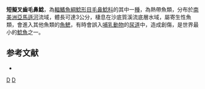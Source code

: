 {{Speciesbox
| taxon = Tridensimilis brevis
| binomial_authority = [[Eigenmann|Eigenmann]] & [[Eigenmann|Eigenmann]], 1889
| status = NE
| status_system = IUCN3.1
| synonyms =  *''Tridens brevis'', <small>Eigenmann & Eigenmann, 1889</small>
}}

'''短擬叉齒毛鼻鯰'''，為[[輻鰭魚綱|輻鰭魚綱]][[鯰形目|鯰形目]][[毛鼻鯰科|毛鼻鯰科]]的其中一[[種|種]]，為熱帶魚類，分布於[[南美洲|南美洲]][[亞馬遜河|亞馬遜河]]流域，體長可達3公分，棲息在沙底質溪流底層水域，屬寄生性魚類，會進入其他魚類的[[魚鰓|魚鰓]]，有時會誤入[[哺乳動物|哺乳動物]]的[[尿道|尿道]]中，造成創傷，是世界最小的[[鯰魚|鯰魚]]之一。

==参考文献==
*{{FishBase_species|genus=Tridensimilis|species=brevis|year=2014|month=11}}

{{鯰形目小作品}}

{{Taxonbar}}
[[Category:_1889年描述的鱼类|D]]
[[Category:擬叉齒毛鼻鯰屬|D]]